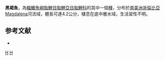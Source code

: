 {{Speciesbox 
| taxon = Gephyrocharax melanocheir
| status = NE
| status_system = IUCN3.1
| authority =  [[Eigenmann|Eigenmann]], 1912
| synonyms = 
}}
'''黑裙魚'''，為[[輻鰭魚綱|輻鰭魚綱]][[脂鯉目|脂鯉目]][[脂鯉亞目|脂鯉亞目]][[脂鯉科|脂鯉科]]的其中一個[[種|種]]，分布於[[南美洲|南美洲]][[哥倫比亞|哥倫比亞]]Magdalena河流域，體長可達4.2公分，棲息在底中層水域，生活習性不明。

==参考文献==
{{refbegin}}
*{{FishBase_species|genus=Gephyrocharax|species=melanocheir|year=2014|month=1}}
{{refend}}

{{Taxonbar|from=Q5711845}}

[[Category:裙魚屬|H]]
[[Category:1912年描述的鱼类|H]]


{{魚類小作品}}